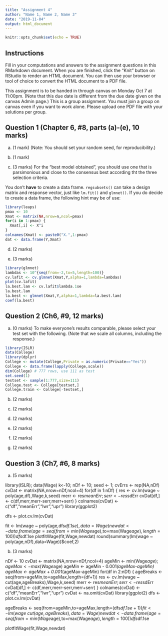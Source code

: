 ```yaml
---
title: "Assignment 4"
author: "Name 1, Name 2, Name 3"
date: "2019-11-04"
output: html_document
---
```


```r
knitr::opts_chunk$set(echo = TRUE)
```

## Instructions

Fill in your computations and answers to the assignment questions in this
RMarkdown document. When you are finished, click the "Knit" button on RStudio
to render an HTML document. You can then use your browser or tool of choice
to convert the HTML document to a PDF file.

This assignment is to be handed in through canvas on Monday Oct 7 at 11:00pm.
(Note that this due date is different from the due date given on the canvas
Admin page.) This is a group assignment.
You must join a group on canvas even if you want to work alone. Please upload one PDF file
with your solutions per group. 


## Question 1 (Chapter 6, #8, parts (a)-(e), 10 marks)


(a) (1 mark)
(Note: You should set your random seed, for reproducibility.)

(b) (1 mark)


(c) (3 marks)
For the "best model obtained", you should 
use one that is parsimonious and close to
the consensus best according tht the three
selection criteria.

You don't **have** to create a data frame. 
`regsubsets()` can take a design matrix and
response vector, just like `lm.fit()` and 
`glmnet()`. If you do decide to create a data frame,
the following hint may be of use:
```r
library(leaps)
pmax <- 10
Xmat <- matrix(NA,nrow=n,ncol=pmax)
for(i in 1:pmax) {
  Xmat[,i] <- X^i
}
colnames(Xmat) <- paste0("X.",1:pmax)
dat <- data.frame(Y,Xmat)
```


(d) (2 marks) 


(e) (3 marks)

```r
library(glmnet)
lambdas <- 10^{seq(from=-2,to=5,length=100)}
cv.lafit <- cv.glmnet(Xmat,Y,alpha=1,lambda=lambdas) 
plot(cv.lafit)
la.best.lam <- cv.lafit$lambda.1se
la.best.lam
la.best <- glmnet(Xmat,Y,alpha=1,lambda=la.best.lam)
coef(la.best)
```


## Question 2 (Ch6, #9, 12 marks)

(a) (0 marks)
To make everyone's results comparable, please
select your test set with the following.
(Note that we scale all columns, including the response.)

```r
library(ISLR)
data(College)
library(dplyr)
College <- mutate(College,Private = as.numeric(Private=="Yes"))
College <- data.frame(lapply(College,scale))
dim(College) # 777 rows, use 111 as test
set.seed(1)
testset <- sample(1:777,size=111)
College.test <- College[testset,]
College.train <- College[-testset,]
```

(b) (2 marks)

(c) (2 marks)

(d) (2 marks)

(e) (2 marks)

(f) (2 marks)

(g) (2 marks)


## Question 3 (Ch7, #6, 8 marks)

(a) (5 marks)

library(ISLR); data(Wage)
k<-10; nDf <- 10; seed <- 1; cvErrs <- rep(NA,nDf)
cvDat <- matrix(NA,nrow=nDf,ncol=4) for(df in 1:nDf) {
res <- cv.lm(wage ~ poly(age,df),Wage,k,seed) merr <- res$meanErr; serr <- res$sdErr cvDat[df,] <- c(df,merr,merr-serr,merr+serr)
}
colnames(cvDat) <- c("df","meanErr","lwr","upr") 
library(ggplot2)

dfs <- plot.cv.lm(cvDat)

 fit <- lm(wage ~ poly(age,dfs$df.1se),data=Wage)
newdat <- data.frame(age=seq(from=min(Wage$age),to=max(Wage$age),length=100)) dfs$df.1se
plotfitWage(fit,Wage,newdat)
round(summary(lm(wage ~ poly(age,nDf),data=Wage))$coef,2)





(b) (3 marks)

nDf <- 10
cvDat <- matrix(NA,nrow=nDf,ncol=4)
ageMin <- min(Wage$age); ageMax <- max(Wage$age) ageMin <- ageMin - 0.001*(ageMax-ageMin)
ageMax <- ageMax + 0.001*(ageMax-ageMin)
for(df in 2:nDf) {
ageBreaks <- seq(from=ageMin,to=ageMax,length=(df+1)) res <- cv.lm(wage ~ cut(age,ageBreaks),Wage,k,seed) merr <- res$meanErr; serr <- res$sdErr
cvDat[df,] <- c(df,merr,merr-serr,merr+serr) }
colnames(cvDat) <- c("df","meanErr","lwr","upr") cvDat <- na.omit(cvDat)
library(ggplot2)
dfs <- plot.cv.lm(cvDat)

ageBreaks <- seq(from=ageMin,to=ageMax,length=(dfs$df.1se+1))
fit <- lm(wage ~ cut(age,ageBreaks),data=Wage)
newdat <- data.frame(age=seq(from=min(Wage$age),to=max(Wage$age),length=100)) dfs$df.1se


plotfitWage(fit,Wage,newdat)




